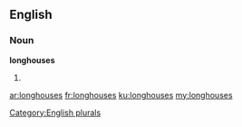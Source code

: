 ==English==

===Noun===
'''longhouses'''

# {{plural of|[[longhouse]]}}

[[Category:English plurals]]

[[ar:longhouses]]
[[fr:longhouses]]
[[ku:longhouses]]
[[my:longhouses]]